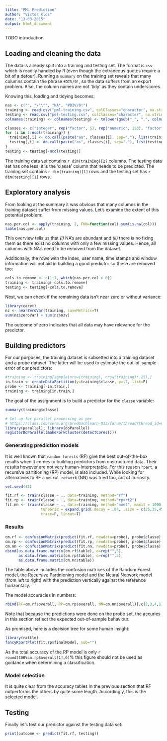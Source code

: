 ```yaml
---
title: "PML Prediction"
author: "Victor Klos"
date: "13-03-2015"
output: html_document
---
```


TODO introduction 


## Loading and cleaning the data

The data is already split into a training and testing set. The format is `csv` which is readily handled by R (even though the extraneous quotes require a bit of a detour). Running a `summary` on the training set reveals that many columns contain the phrase `#DIV/0!`, so the data suffers from an export problem. Also, the column names are not 'tidy' as they contain underscores.

Knowing this, loading and tidying becomes:

```r
nas <- c("", "\"\"", "NA", "#DIV/0!")
training <- read.csv("pml-training.csv", colClasses="character", na.strings=nas)
testing <- read.csv("pml-testing.csv", colClasses="character", na.strings=nas)
colnames(training) <- colnames(testing) <- tolower(gsub("_", ".", colnames(training)))

classes <- c("integer", rep("factor", 5), rep("numeric", 153), "factor")
for (i in 1:ncol(training)) {
  training[,i] <- do.call(paste("as", classes[i], sep="."), list(training[,i]))
  testing[,i] <- do.call(paste("as", classes[i], sep="."), list(testing[,i]))
}
testing <- testing[-ncol(testing)]
```

The training data set contains `r dim(training)[2]` columns. The testing data set has one less; it is the 'classe' column that needs to be predicted. The training set contains `r dim(training)[1]` rows and the testing set has `r dim(testing)[1]` rows.


## Exploratory analysis

From looking at the summary it was obvious that many columns in the training dataset suffer from missing values. Let's examine the extent of this potential problem:

```r
nas.per.col <- apply(training, 2, FUN=function(col) sum(is.na(col)))
table(nas.per.col)
```

This overview tells us that _(i)_ NA's are abundant and _(ii)_ there is no fixing them as there exist no columns with only a few missing values. Hence, all columns with NA's need to be removed from the dataset.

Additionally, the rows with the index, user name, time stamps and window information will not aid in building a good predictor so these are removed too:

```r
cols.to.remove <- c(1:7, which(nas.per.col > 0))
training <- training[-cols.to.remove]
testing <- testing[-cols.to.remove]
```

Next, we can check if the remaining data isn't near zero or without variance:

```r
library(caret)
nz <- nearZeroVar(training, saveMetrics=T)
sum(nz$zeroVar) + sum(nz$nzv)
```

The outcome of zero indicates that all data may have relevance for the predictor.


## Building predictors

For our purposes, the training dataset is subsetted into a training dataset and a probe dataset. The latter will be used to estimate the out-of-sample error of our predictors:

```r
#training <- training[sample(nrow(training), nrow(training)*.25),]
in.train <- createDataPartition(y=training$classe, p=.7, list=F)
probe <- training[-in.train,]
training <- training[in.train,]
```

The goal of the assignment is to build a predictor for the `classe` variable:

```r
summary(training$classe)
```

```r
# Set up for parallel processing as per
# https://class.coursera.org/predmachlearn-012/forum/thread?thread_id=61
library(parallel); library(doParallel)
registerDoParallel(makeForkCluster(detectCores()))
```

### Generating prediction models

It is well known that `random forests` (RF) give the best out-of-the-box results when it comes to building predictors from unstructured data. Their results however are not very human-interpretable. For this reason `rpart`, a recursive partitioning (RP) model, is also included. While looking for alternatives to RF a `neural network` (NN) was tried too, out of curiosity.

```r
set.seed(42)

fit.rf <- train(classe ~ ., data=training, method="rf")
fit.rp <- train(classe ~ ., data=training, method="rpart2")
fit.nn <- train(classe ~ ., data=training, method="nnet", maxit = 1000,
                tuneGrid = expand.grid(.decay = .04, .size = c(25,35,45)),
                trace=F, linout=T)
```

### Results

```r
cm.rf <- confusionMatrix(predict(fit.rf, newdata=probe), probe$classe)
cm.rp <- confusionMatrix(predict(fit.rp, newdata=probe), probe$classe)
cm.nn <- confusionMatrix(predict(fit.nn, newdata=probe), probe$classe)
cbind(as.data.frame.matrix(cm.rf$table), o=rep("",5),
      as.data.frame.matrix(cm.rp$table), o=rep("",5),
      as.data.frame.matrix(cm.nn$table))
```

The table above includes the confusion matrices of the Random Forest model, the Recursive Partinioning model and the Neural Network model (from left to right) with the prediction vertically against the reference horizontally.

The model accuracies in numbers:

```r
rbind(RF=cm.rf$overall, RP=cm.rp$overall, NN=cm.nn$overall)[,c(2,3,4,1)]
```

Note that because the predictions were done on the probe set, the accuries in this section reflect the expected out-of-sample behaviour.

As promised, here is a decision tree for some human insight:

```r
library(rattle)
fancyRpartPlot(fit.rp$finalModel, sub="")
```

As the total accuracy of the RP model is only `r round(100%cm.rp$overall[1],0)`% this figure should not be used as guidance when determining a classification.


### Model selection

It is quite clear from the accuracy tables in the previous section that RF outperforms the others by quite some length. Accordingly, this is the selected model.

## Testing

Finally let's test our predictor against the testing data set:

```r
print(outcome <- predict(fit.rf, testing))
```

